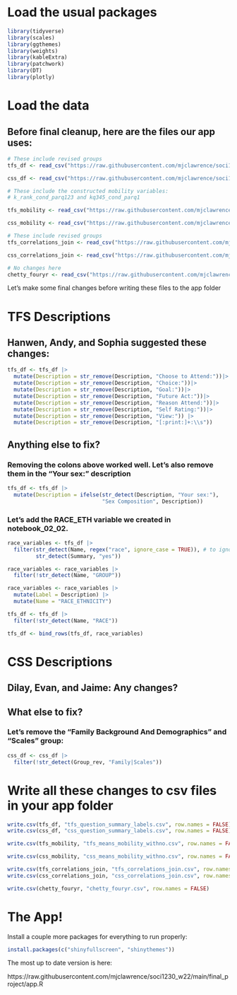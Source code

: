 # Load the usual packages
```r
library(tidyverse)
library(scales)
library(ggthemes)
library(weights)
library(kableExtra)
library(patchwork)
library(DT)
library(plotly)
```

# Load the data

## Before final cleanup, here are the files our app uses:

```r
# These include revised groups
tfs_df <- read_csv("https://raw.githubusercontent.com/mjclawrence/soci1230_w22/main/data/tfs_question_summary_labels_shiny.csv")

css_df <- read_csv("https://raw.githubusercontent.com/mjclawrence/soci1230_w22/main/data/css_question_summary_labels_shiny.csv")

# These include the constructed mobility variables:
# k_rank_cond_parq123 and kq345_cond_parq1

tfs_mobility <- read_csv("https://raw.githubusercontent.com/mjclawrence/soci1230_w22/main/data/tfs_means_mobility_withno_shiny.csv")

css_mobility <- read_csv("https://raw.githubusercontent.com/mjclawrence/soci1230_w22/main/data/css_means_mobility_withno_shiny.csv")

# These include revised groups
tfs_correlations_join <- read_csv("https://raw.githubusercontent.com/mjclawrence/soci1230_w22/main/data/tfs_correlations_join_shiny.csv")

css_correlations_join <- read_csv("https://raw.githubusercontent.com/mjclawrence/soci1230_w22/main/data/css_correlations_join_shiny.csv")

# No changes here
chetty_fouryr <- read_csv("https://raw.githubusercontent.com/mjclawrence/soci1230_w22/main/data/chetty_fouryr_shiny.csv")
```

Let's make some final changes before writing these files to the app folder

# TFS Descriptions

## Hanwen, Andy, and Sophia suggested these changes:

```r
tfs_df <- tfs_df |>
  mutate(Description = str_remove(Description, "Choose to Attend:"))|>
  mutate(Description = str_remove(Description, "Choice:"))|>
  mutate(Description = str_remove(Description, "Goal:"))|>
  mutate(Description = str_remove(Description, "Future Act:"))|>
  mutate(Description = str_remove(Description, "Reason Attend:"))|>
  mutate(Description = str_remove(Description, "Self Rating:"))|>
  mutate(Description = str_remove(Description, "View:")) |> 
  mutate(Description = str_remove(Description, "[:print:]+:\\s"))
```

## Anything else to fix?

### Removing the colons above worked well. Let's also remove them in the "Your sex:" description

```r
tfs_df <- tfs_df |> 
  mutate(Description = ifelse(str_detect(Description, "Your sex:"),
                              "Sex Composition", Description))
```

### Let's add the RACE_ETH variable we created in notebook_02_02.

```r
race_variables <- tfs_df |> 
  filter(str_detect(Name, regex("race", ignore_case = TRUE)), # to ignore case
         str_detect(Summary, "yes"))

race_variables <- race_variables |> 
  filter(!str_detect(Name, "GROUP"))

race_variables <- race_variables |> 
  mutate(Label = Description) |> 
  mutate(Name = "RACE_ETHNICITY")

tfs_df <- tfs_df |> 
  filter(!str_detect(Name, "RACE"))

tfs_df <- bind_rows(tfs_df, race_variables)
```

# CSS Descriptions

## Dilay, Evan, and Jaime: Any changes?

## What else to fix?

### Let's remove the "Family Background And Demographics" and "Scales" group:

```r
css_df <- css_df |> 
  filter(!str_detect(Group_rev, "Family|Scales"))
```


# Write all these changes to csv files in your app folder

```r
write.csv(tfs_df, "tfs_question_summary_labels.csv", row.names = FALSE)
write.csv(css_df, "css_question_summary_labels.csv", row.names = FALSE)

write.csv(tfs_mobility, "tfs_means_mobility_withno.csv", row.names = FALSE)

write.csv(css_mobility, "css_means_mobility_withno.csv", row.names = FALSE)

write.csv(tfs_correlations_join, "tfs_correlations_join.csv", row.names = FALSE) 
write.csv(css_correlations_join, "css_correlations_join.csv", row.names = FALSE) 

write.csv(chetty_fouryr, "chetty_fouryr.csv", row.names = FALSE)
```

# The App!

Install a couple more packages for everything to run properly:

```r
install.packages(c("shinyfullscreen", "shinythemes"))
```


The most up to date version is here:

https://raw.githubusercontent.com/mjclawrence/soci1230_w22/main/final_project/app.R
